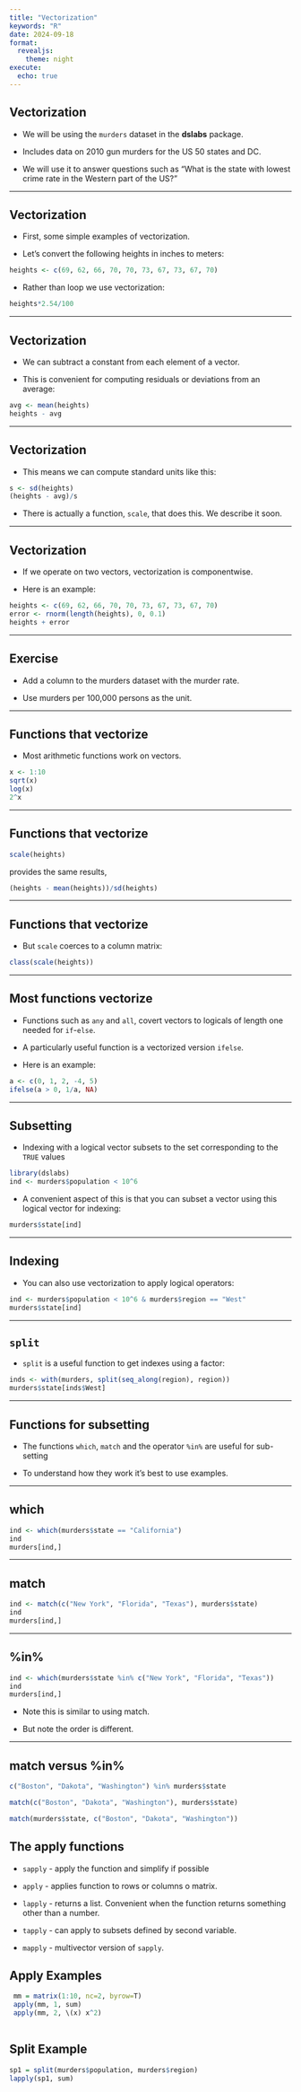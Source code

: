 ```yaml
---
title: "Vectorization"
keywords: "R"
date: 2024-09-18
format:
  revealjs:
    theme: night
execute: 
  echo: true
---
```



## Vectorization 

* We will be using the `murders` dataset in the **dslabs** package.

* Includes data on 2010 gun murders for the US 50 states and DC. 

* We will use it to answer questions such as "What is the state with lowest crime rate in the Western part of the US?"

---

## Vectorization

* First, some simple examples of vectorization.

* Let's convert the following heights in inches to meters:

```r
heights <- c(69, 62, 66, 70, 70, 73, 67, 73, 67, 70)
```

* Rather than loop we use vectorization:

```r
heights*2.54/100
```

---

## Vectorization

* We can subtract a constant from each element of a vector.

* This is convenient for computing residuals or deviations from an average:

```r
avg <- mean(heights)
heights - avg 
```

---

## Vectorization

* This means we can compute standard units like this:

```r
s <- sd(heights)
(heights - avg)/s
```

* There is actually a function, `scale`, that does this. We describe it soon.

---

## Vectorization

* If we operate on two vectors, vectorization is componentwise.

* Here is an example:

```r
heights <- c(69, 62, 66, 70, 70, 73, 67, 73, 67, 70)
error <- rnorm(length(heights), 0, 0.1)
heights + error
```

---

## Exercise


* Add a column to the murders dataset with the murder rate.

* Use murders per 100,000 persons as the unit.

---


## Functions that vectorize

* Most arithmetic functions work on vectors.

```r
x <- 1:10
sqrt(x)
log(x)
2^x
```

---

## Functions that vectorize

```r
scale(heights)
```

provides the same results, 

```r
(heights - mean(heights))/sd(heights)
```

---

## Functions that vectorize

* But `scale` coerces to  a column matrix:

```r
class(scale(heights))
```

---

## Most functions vectorize

* Functions such as `any` and `all`, covert vectors to logicals of length one needed for `if`-`else`.

* A particularly useful function is a  vectorized version `ifelse`. 

* Here is an example:

```r
a <- c(0, 1, 2, -4, 5)
ifelse(a > 0, 1/a, NA)
```

---

## Subsetting

* Indexing with a logical vector subsets to the set corresponding to the `TRUE` values

```r
library(dslabs)
ind <- murders$population < 10^6
```

* A convenient aspect of this is that you can subset a vector using this logical vector for indexing:

```r
murders$state[ind]
```

---

## Indexing


* You can also use vectorization to apply logical operators:

```r
ind <- murders$population < 10^6 & murders$region == "West"
murders$state[ind]
```

---

## `split`

* `split` is a useful function to get indexes using a factor:

```r
inds <- with(murders, split(seq_along(region), region))
murders$state[inds$West]
```

---

## Functions for subsetting

* The functions `which`, `match` and the operator `%in%` are 
useful for sub-setting

* To understand how they work it's best to use examples.


---

## which

```r
ind <- which(murders$state == "California")
ind
murders[ind,]
```

---

## match

```r
ind <- match(c("New York", "Florida", "Texas"), murders$state)
ind
murders[ind,]
```

---

##  %in%


```r
ind <- which(murders$state %in% c("New York", "Florida", "Texas"))
ind
murders[ind,]
```

* Note this is similar to using match. 

* But note the order is different.

---

## match versus %in%

```r
c("Boston", "Dakota", "Washington") %in% murders$state
```

```r
match(c("Boston", "Dakota", "Washington"), murders$state)
```

```r
match(murders$state, c("Boston", "Dakota", "Washington"))
```


## The apply functions

* `sapply` - apply the function and simplify if possible

* `apply` - applies function to rows or columns o matrix.
    
* `lapply` - returns a list. Convenient when the function returns something other than a number.
    
* `tapply` - can apply to subsets defined by second variable.
    
* `mapply` - multivector version of `sapply`.

## Apply Examples

```r
 mm = matrix(1:10, nc=2, byrow=T)
 apply(mm, 1, sum)
 apply(mm, 2, \(x) x^2)
 
```

## Split Example
 
```r
sp1 = split(murders$population, murders$region)
lapply(sp1, sum)
```